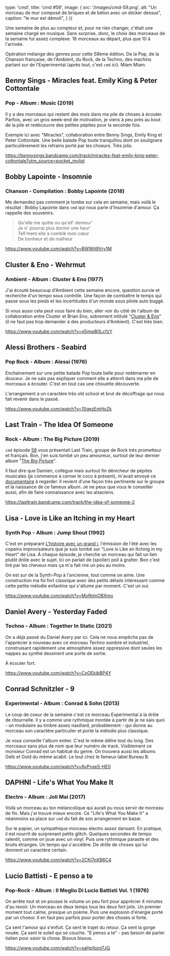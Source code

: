 

  type: 'cmd',
  title: 'cmd #59',
  image: {
    src: '/images/cmd-59.png',
    alt: "Un morceau de mur composé de briques et de béton avec un sticker dessus",
    caption: "le mur est démoli",
  }
})


Une semaine de plus au compteur et, pour ne rien changer, c'était une semaine
chargé en musique. Sans surprise, donc, le choix des morceaux de la semaine fut
assez complexe. 16 morceaux au départ, plus que 10 à l'arrivée.

Opération mélange des genres pour cette 59ème édition. De la Pop, de la Chanson
française, de l'Ambient, du Rock, de la Techno, des machins partant sur de
l'Experimental (après tout, c'est `cmd` ici). Miam Miam.




## Benny Sings - Miracles feat. Emily King & Peter Cottontale

### Pop - Album : Music (2019)

Il y a des morceaux qui restent des mois dans ma pile de choses à écouter.
Parfois, avec un gros week-end de motivation, je viens à peu près au bout de la
pile et redécouvre des petites pépites pour la seconde fois.

Exemple ici avec "Miracles", collaboration entre Benny Sings, Emily King et
Peter Cottontale. Une belle balade Pop toute tranquillou dont on soulignera
particulièrement les refrains porté par les choeurs. Très jolis.

https://bennysings.bandcamp.com/track/miracles-feat-emily-king-peter-cottontale?utm_source=pocket_mylist



## Bobby Lapointe - Insomnie

### Chanson - Compilation : Bobby Lapointe (2018)

Me demandez pas comment je tombe sur cela en semaine, mais voilà le résultat :
Bobby Lapointe dans `cmd` qui nous parle d'Insomnie d'amour. Ça rappelle des
souvenirs.

> Qu'elle me quitte ou qu'ell' demeur' <br/>
> Je n' pourrai plus dormir une heur'<br/>
> Tell'ment elle a comblé mon cœur<br/>
> De bonheur et de malheur<br/>

https://www.youtube.com/watch?v=BWWit9Vrv1M




## Cluster & Eno - Wehrmut

### Ambient - Album : Cluster & Eno (1977)

J'ai écouté beaucoup d'Ambient cette semaine encore, question survie et
recherche d'un tempo sous contrôle. Une façon de combattre le temps qui passe
sous les pieds et les incertitudes d'un monde sous pilote auto buggé.

Si vous aussi cela peut vous faire du bien, aller voir du côté de l'album de
collaboration entre Cluster et Brian Eno, sobrement intitulé "[Cluster &
Eno](https://open.spotify.com/album/0VSmGsL1RtyjE7bdAaSAvy)" (il ne faut pas
trop demander à des producteurs d'Ambient). C'est très bien.

https://www.youtube.com/watch?v=q5mwB0LcfzY



## Alessi Brothers - Seabird

### Pop Rock - Album : Alessi (1976)

Enchainement sur une petite balade Pop toute belle pour redémarrer en douceur.
Je ne sais pas expliquer comment elle a atterrit dans ma pile de morceaux à
écouter. C'est en tout cas une chouette découverte.

L'arrangement a un caractère très old school et brut de décoffrage qui nous
fait revenir dans le passé.

https://www.youtube.com/watch?v=1SgezEmHoZk



## Last Train - The Idea Of Someone

### Rock - Album : The Big Picture (2019)

`cmd` épisode [58](https://cmd.wuips.com/post/2022-07-29-cmd-58) vous
présentait Last Train, groupe de Rock très prometteur et français. Bon, j'en
suis tombé un peu amoureux, surtout de leur dernier album "[The Big
Picture](https://lasttrain.bandcamp.com/album/the-big-picture)".

Il faut dire que Damien, collègue mais surtout fin dénicheur de pépites
musicales (je commence à cerner le coco à présent), m'avait envoyé ce
[documentaire](https://www.youtube.com/watch?v=FhBiKG_9-bY) à regarder. Il
revient d'une façon très pertinente sur le groupe et la naissance de ce fameux
album. Je ne peux que vous le conseiller aussi, afin de faire connaissance
avec les alsaciens.

https://lasttrain.bandcamp.com/track/the-idea-of-someone-2



## Lisa - Love is Like an Itching in my Heart

### Synth Pop - Album : Jump Shout (1992)

C'est en préparant [L'histoire avec un grand
i](https://www.instagram.com/l_histoire_avec_un_grand_i/), l'émission de l'été
avec les copains improvisateurs que je suis tombé sur "Love is Like an Itching
in my Heart" de Lisa. À chaque épisode, je cherche un morceau qui fait un lien
plutôt drôle avec le sujet. Ici on parlait de (spoiler) poil à gratter. Bon
c'est tiré par les cheveux mais ça m'a fait rire un peu au moins.

On est sur de la Synth-Pop à l'ancienne, tout comme on aime. Une construction
ma foi fort classique avec des petits détails intéressant comme cette petite
mélodie enfantine qui s'allume par moment. C'est un oui.

https://www.youtube.com/watch?v=MofklmOBXmo



## Daniel Avery - Yesterday Faded

### Techno - Album : Together In Static (2021)

On a déjà passé du Daniel Avery par ici. Cela ne nous empêche pas de
l'apprécier à nouveau avec ce morceau Techno sombre et industriel, construisant
rapidement une atmosphère assez oppressive dont seules les nappes au synthé
dessinent une porte de sortie.

À écouter fort.

https://www.youtube.com/watch?v=CxOEkjbBP4Y



## Conrad Schnitzler - 9

### Experimental - Album : Conrad & Sohn (2013)

Le coup de coeur de la semaine c'est ce morceau Experimental à la drôle de
ritournelle. Il y a comme une rythmique montée à partir de je ne sais quoi - un
modulaire au timbre assez nasillard, probablement - qui donne au morceau son
caractère particulier et porte la mélodie plus classique.

Je vous conseille l'album entier. C'est le même délire tout du long. Des
morceaux sans plus de nom que leur numéro de track. Visiblement ce monsieur
Conrad est un habitué du genre. On trouvera aussi les albums Gelb et Gold du
même acabit. Le tout chez le fameux label Bureau B.

https://www.youtube.com/watch?v=6vPvseS-HE0



## DAPHNI - Life's What You Make It

### Electro - Album : Joli Mai (2017)

Voilà un morceau au ton mélancolique qui aurait pu nous servir de morceau de
fin. Mais j'ai trouvé mieux encore. Ce "Life's What You Make It" a néanmoins sa
place sur `cmd` du fait de son arrangement en bazar.

Sur le papier, un sympathique morceau electro assez dansant. En pratique, il
est nourrit de surprenant petits glitch. Quelques secondes de tempo ralentit,
comme on joue avec un vinyl. Puis une rythmique parasite et des bruits
étranges. Un tempo qui s'accélère. De drôle de choses qui lui donnent un
caractère certain.

https://www.youtube.com/watch?v=2CKI7pXB6C4




## Lucio Battisti - E penso a te

### Pop-Rock - Album : Il Meglio Di Lucio Battisti Vol. 1 (1976)

On arrête tout et on pousse le volume un peu fort pour apprécier 4 minutes d'au
revoir. Un morceau en deux temps tous les deux fort jolis.  Un premier moment
tout calme, presque un poème. Puis une explosion d'énergie porté par un choeur.
Il en faut peu parfois pour porter des choses si forte.

Ça sent l'amour qui s'enfuit.  Ça sent le trajet du retour. Ça sent la gorge
nouée. Ça sent le soleil qui se couche. "E penso a te" - pas besoin de parler
italien pour saisir la chose. Bisous bisous.

https://www.youtube.com/watch?v=saHp1pzgTJQ

